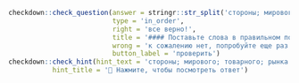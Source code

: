 
```r
checkdown::check_question(answer = stringr::str_split('стороны; мирового; товарного; рынка', '; ') |> unlist(), 
                          type = 'in_order',
                          right = 'все верно!',
                          title = '#### Поставьте слова в правильном порядке:',
                          wrong = 'к сожалению нет, попробуйте еще раз...',
                          button_label = 'проверить')
checkdown::check_hint(hint_text = 'стороны; мирового; товарного; рынка',
           hint_title = '🔎 Нажмите, чтобы посмотреть ответ')
```
